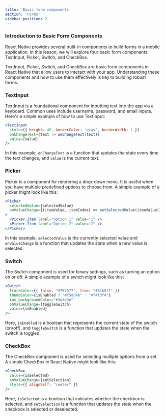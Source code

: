 ```yaml
---
title: 'Basic form components'
section: 'Forms'
sidebar_position: 2
---
```


### Introduction to Basic Form Components

   React Native provides several built-in components to build forms in a mobile application. In this lesson, we will explore four basic form components: TextInput, Picker, Switch, and CheckBox.
   
   TextInput, Picker, Switch, and CheckBox are basic form components in React Native that allow users to interact with your app. Understanding these components and how to use them effectively is key to building robust forms.

### TextInput

   TextInput is a foundational component for inputting text into the app via a keyboard. Common uses include username, password, and email inputs. Here's a simple example of how to use TextInput:

   ```jsx
   <TextInput
     style={{ height: 40, borderColor: 'gray', borderWidth: 1 }}
     onChangeText={text => onChangeText(text)}
     value={value}
   />
   ```

   In this example, `onChangeText` is a function that updates the state every time the text changes, and `value` is the current text.

### Picker

   Picker is a component for rendering a drop-down menu. It is useful when you have multiple predefined options to choose from. A simple example of a picker might look like this:

   ```jsx
   <Picker
     selectedValue={selectedValue}
     onValueChange={(itemValue, itemIndex) => setSelectedValue(itemValue)}
   >
     <Picker.Item label="Option 1" value="1" />
     <Picker.Item label="Option 2" value="2" />
   </Picker>
   ```

   In this example, `selectedValue` is the currently selected value and `onValueChange` is a function that updates the state when a new value is selected.

### Switch

   The Switch component is used for binary settings, such as turning an option on or off. A simple example of a switch might look like this:

   ```jsx
   <Switch
     trackColor={{ false: "#767577", true: "#81b0ff" }}
     thumbColor={isEnabled ? "#f5dd4b" : "#f4f3f4"}
     ios_backgroundColor="#3e3e3e"
     onValueChange={toggleSwitch}
     value={isEnabled}
   />
   ```

   Here, `isEnabled` is a boolean that represents the current state of the switch (on/off), and `toggleSwitch` is a function that updates the state when the switch is toggled.

### CheckBox

   The CheckBox component is used for selecting multiple options from a set. A simple CheckBox in React Native might look like this:

   ```jsx
   <CheckBox
     value={isSelected}
     onValueChange={setSelection}
     style={{ alignSelf: "center" }}
   />
   ```

   Here, `isSelected` is a boolean that indicates whether the checkbox is selected, and `setSelection` is a function that updates the state when the checkbox is selected or deselected.
